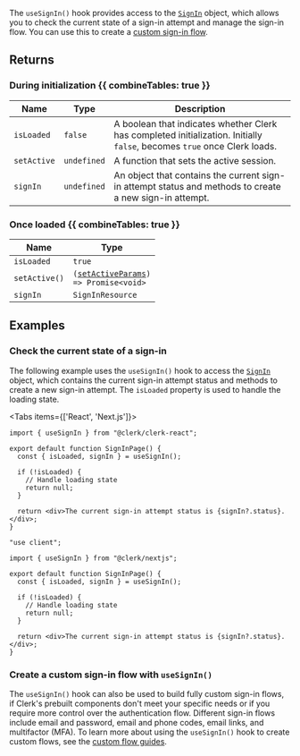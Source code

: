 The `useSignIn()` hook provides access to the [`SignIn`](/docs/references/javascript/sign-in/sign-in) object, which allows you to check the current state of a sign-in attempt and manage the sign-in flow. You can use this to create a [custom sign-in flow](/docs/custom-flows/overview#sign-in-flow).

## Returns

### During initialization {{ combineTables: true }}

| Name        | Type        | Description                                                                                                              |
| ----------- | ----------- | ------------------------------------------------------------------------------------------------------------------------ |
| `isLoaded`  | `false`     | A boolean that indicates whether Clerk has completed initialization. Initially `false`, becomes `true` once Clerk loads. |
| `setActive` | `undefined` | A function that sets the active session.                                                                                 |
| `signIn`    | `undefined` | An object that contains the current sign-in attempt status and methods to create a new sign-in attempt.                  |

### Once loaded {{ combineTables: true }}

| Name          | Type                                                                                                     |
| ------------- | -------------------------------------------------------------------------------------------------------- |
| `isLoaded`    | `true`                                                                                                   |
| `setActive()` | <code>([setActiveParams](/docs/references/javascript/types/set-active-params)) => Promise\<void\></code> |
| `signIn`      | `SignInResource`                                                                                         |

## Examples

### Check the current state of a sign-in

The following example uses the `useSignIn()` hook to access the [`SignIn`](/docs/references/javascript/sign-in/sign-in) object, which contains the current sign-in attempt status and methods to create a new sign-in attempt. The `isLoaded` property is used to handle the loading state.

<Tabs items={['React', 'Next.js']}>
<Tab>

```tsx {{ filename: 'src/pages/SignInPage.tsx' }}
import { useSignIn } from "@clerk/clerk-react";

export default function SignInPage() {
  const { isLoaded, signIn } = useSignIn();

  if (!isLoaded) {
    // Handle loading state
    return null;
  }

  return <div>The current sign-in attempt status is {signIn?.status}.</div>;
}
```

</Tab>
<Tab>

```tsx {{ filename: 'app/sign-in/page.tsx' }}
"use client";

import { useSignIn } from "@clerk/nextjs";

export default function SignInPage() {
  const { isLoaded, signIn } = useSignIn();

  if (!isLoaded) {
    // Handle loading state
    return null;
  }

  return <div>The current sign-in attempt status is {signIn?.status}.</div>;
}
```

</Tab>
</Tabs>

### Create a custom sign-in flow with `useSignIn()`

The `useSignIn()` hook can also be used to build fully custom sign-in flows, if Clerk's prebuilt components don't meet your specific needs or if you require more control over the authentication flow. Different sign-in flows include email and password, email and phone codes, email links, and multifactor (MFA). To learn more about using the `useSignIn()` hook to create custom flows, see the [custom flow guides](/docs/custom-flows/overview).
